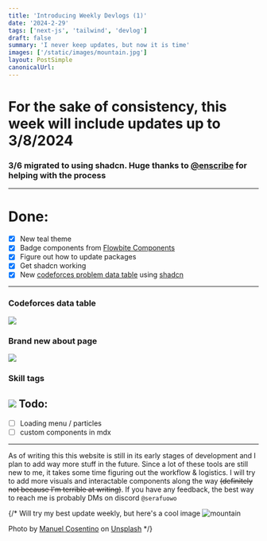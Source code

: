 ```yaml
---
title: 'Introducing Weekly Devlogs (1)'
date: '2024-2-29'
tags: ['next-js', 'tailwind', 'devlog']
draft: false
summary: 'I never keep updates, but now it is time'
images: ['/static/images/mountain.jpg']
layout: PostSimple
canonicalUrl:
---
```

# For the sake of consistency, this week will include updates up to 3/8/2024 <br/>

### 3/6 migrated to using shadcn. Huge thanks to [**@enscribe**](https://github.com/jktrn) for helping with the process
---
# Done: 
- [x] New teal theme 
- [x] Badge components from [Flowbite Components](https://flowbite.com/docs/typography/images/)
- [x] Figure out how to update packages
- [x] Get shadcn working
- [x] New [codeforces problem data table](../codeforces) using [shadcn](https://ui.shadcn.com/)
---
### Codeforces data table
![](/static/images/webdev/table.png)

### Brand new about page
![](/static/images/webdev/image.png)

### Skill tags
![](/static/images/webdev/tags.png)
Todo: 
---
- [ ] Loading menu / particles
- [ ] custom components in mdx 

---
As of writing this this website is still in its early stages of development and I plan to add 
way more stuff in the future. Since a lot of these tools are still new to me, it takes some time 
figuring out the workflow & logistics. 
I will try to add more visuals and interactable components along the way ~~(definitely not because I'm 
terrible at writing)~~. If you have any feedback, the best way to reach me is probably DMs on discord `@serafuowo`

{/* Will try my best update weekly, but here's a cool image 
![mountain](/static/images/mountain.jpg)

Photo by [Manuel Cosentino](https://unsplash.com/ja/@manucosen)
on [Unsplash](https://unsplash.com/ja) */}
 